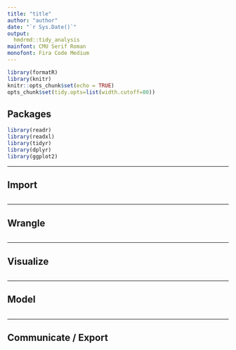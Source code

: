 ---
title: "title"
author: "author"
date: "`r Sys.Date()`"
output: 
  hmdrmd::tidy_analysis
mainfont: CMU Serif Roman
monofont: Fira Code Medium
---

```{r setup, include=FALSE}
library(formatR)
library(knitr)
knitr::opts_chunk$set(echo = TRUE)
opts_chunk$set(tidy.opts=list(width.cutoff=80))
```

## Packages

```{r packages, message=FALSE, warning=FALSE}
library(readr)
library(readxl)
library(tidyr)
library(dplyr)
library(ggplot2)
```

---

## Import

```{r import, message = FALSE}

```

---

## Wrangle

```{r wrangle}

```

---

## Visualize

```{r visualize}

```

---

## Model

```{r model}

```

---

## Communicate / Export

```{r communicate / export}

```

